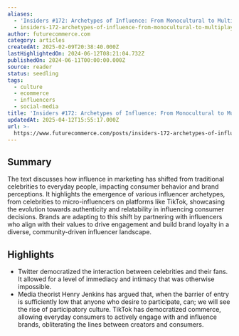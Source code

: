 ```yaml
---
aliases:
  - 'Insiders #172: Archetypes of Influence: From Monocultural to Multiplayer'
  - insiders-172-archetypes-of-influence-from-monocultural-to-multiplayer
author: futurecommerce.com
category: articles
createdAt: 2025-02-09T20:38:40.000Z
lastHighlightedOn: 2024-06-12T08:21:04.732Z
publishedOn: 2024-06-11T00:00:00.000Z
source: reader
status: seedling
tags:
  - culture
  - ecommerce
  - influencers
  - social-media
title: 'Insiders #172: Archetypes of Influence: From Monocultural to Multiplayer'
updatedAt: 2025-04-12T15:55:17.000Z
url: >-
  https://www.futurecommerce.com/posts/insiders-172-archetypes-of-influence-from-monocultural-to-multiplayer
---
```

## Summary

The text discusses how influence in marketing has shifted from traditional celebrities to everyday people, impacting consumer behavior and brand perceptions. It highlights the emergence of various influencer archetypes, from celebrities to micro-influencers on platforms like TikTok, showcasing the evolution towards authenticity and relatability in influencing consumer decisions. Brands are adapting to this shift by partnering with influencers who align with their values to drive engagement and build brand loyalty in a diverse, community-driven influencer landscape.

## Highlights

- Twitter democratized the interaction between celebrities and their fans. It allowed for a level of immediacy and intimacy that was otherwise impossible.
- Media theorist Henry Jenkins has argued that, when the barrier of entry is sufficiently low that anyone who desire to participate, can; we will see the rise of participatory culture. TikTok has democratized commerce, allowing everyday consumers to actively engage with and influence brands, obliterating the lines between creators and consumers.

